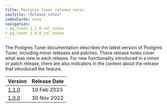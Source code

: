 ```yaml
---
title: Postgres Tuner release notes
navTitle: "Release notes"
indexCards: none
navigation:
- pg_tuner_1.1.0_rel_notes
- pg_tuner_1.0.0_rel_notes
---
```

The Postgres Tuner documentation describes the latest version of Postgres Tuner,
including minor releases and patches. These release notes
cover what was new in each release. For new functionality introduced
in a minor or patch release, there are also indicators in the content
about the release that introduced the feature.

|           Version           | Release Date |
| --------------------------- | ------------ |
| [1.1.0](pg_tuner_1.1.0_rel_notes) | 10 Feb 2023 |
| [1.0.0](pg_tuner_1.0.0_rel_notes) | 30 Nov 2022 |




